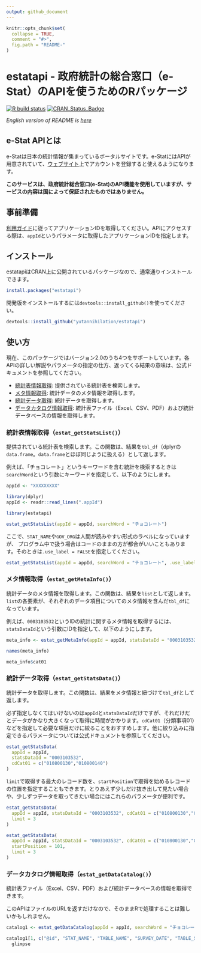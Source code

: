 ```yaml
---
output: github_document
---
```


<!-- README.md is generated from README.Rmd. Please edit that file -->

```r
knitr::opts_chunk$set(
  collapse = TRUE,
  comment = "#>",
  fig.path = "README-"
)
```
estatapi - 政府統計の総合窓口（e-Stat）のAPIを使うためのRパッケージ
==========================
<!-- badges: start -->
[![R build status](https://github.com/yutannihilation/estatapi/workflows/R-CMD-check/badge.svg)](https://github.com/yutannihilation/estatapi/actions)
[![CRAN_Status_Badge](https://www.r-pkg.org/badges/version/estatapi)](https://CRAN.R-project.org/package=estatapi)
<!-- badges: end -->

_English version of README is [here](https://github.com/yutannihilation/estatapi/blob/master/README.en.md)_

## e-Stat APIとは

e-Statは日本の統計情報が集まっているポータルサイトです。e-StatにはAPIが用意されていて、[ウェブサイト](http://www.e-stat.go.jp/api/)上でアカウントを登録すると使えるようになります。

**このサービスは、政府統計総合窓口(e-Stat)のAPI機能を使用していますが、サービスの内容は国によって保証されたものではありません。**

## 事前準備

[利用ガイド](http://www.e-stat.go.jp/api/api-guide/)に従ってアプリケーションIDを取得してください。APIにアクセスする際は、`appId`というパラメータに取得したアプリケーションIDを指定します。

## インストール

estatapiはCRAN上に公開されているパッケージなので、通常通りインストールできます。

```r
install.packages("estatapi")
```

開発版をインストールするには`devtools::install_github()`を使ってください。

```r
devtools::install_github("yutannihilation/estatapi")
```

## 使い方

現在、このパッケージではバージョン2.0のうち4つをサポートしています。各APIの詳しい解説やパラメータの指定の仕方、返ってくる結果の意味は、公式ドキュメントを参照してください。

* [統計表情報取得](http://www.e-stat.go.jp/api/e-stat-manual/#api_2_1): 提供されている統計表を検索します。
* [メタ情報取得](http://www.e-stat.go.jp/api/e-stat-manual/#api_2_2): 統計データのメタ情報を取得します。
* [統計データ取得](http://www.e-stat.go.jp/api/e-stat-manual/#api_2_3): 統計データを取得します。 
* [データカタログ情報取得](http://www.e-stat.go.jp/api/e-stat-manual/#api_2_6): 統計表ファイル（Excel、CSV、PDF）および統計データベースの情報を取得します。

### 統計表情報取得（`estat_getStatsList()`）

提供されている統計表を検索します。この関数は、結果を`tbl_df`（dplyrの`data.frame`。`data.frame`とほぼ同じように扱える）として返します。

例えば、「チョコレート」というキーワードを含む統計を検索するときは`searchWord`という引数にキーワードを指定して、以下のようにします。

```r
appId <- "XXXXXXXXX"
```

```r
library(dplyr)
appId <- readr::read_lines(".appId")
```

```r
library(estatapi)

estat_getStatsList(appId = appId, searchWord = "チョコレート")
```

ここで、`STAT_NAME`や`GOV_ORG`は人間が読みやすい形式のラベルになっていますが、
プログラム中で扱う場合はコードのままの方が都合がいいこともあります。そのときは`.use_label = FALSE`を指定してください。

```r
estat_getStatsList(appId = appId, searchWord = "チョコレート", .use_label = FALSE)
```

### メタ情報取得（`estat_getMetaInfo()`）

統計データのメタ情報を取得します。この関数は、結果を`list`として返します。`list`の各要素が、それぞれのデータ項目についてのメタ情報を含んだ`tbl_df`になっています。

例えば、`0003103532`というIDの統計に関するメタ情報を取得するには、`statsDataId`という引数にIDを指定して、以下のようにします。

```r
meta_info <- estat_getMetaInfo(appId = appId, statsDataId = "0003103532")

names(meta_info)

meta_info$cat01
```


### 統計データ取得（`estat_getStatsData()`）

統計データを取得します。この関数は、結果をメタ情報と紐づけて`tbl_df`として返します。

必ず指定しなくてはいけないのは`appId`と`statsDataId`だけですが、それだけだとデータがかなり大きくなって取得に時間がかかります。`cdCat01`（分類事項01）などを指定して必要な項目だけに絞ることをおすすめします。他に絞り込みに指定できるパラメータについては公式ドキュメントを参照してください。

```r
estat_getStatsData(
  appId = appId,
  statsDataId = "0003103532",
  cdCat01 = c("010800130","010800140")
)
```

`limit`で取得する最大のレコード数を、`startPosition`で取得を始めるレコードの位置を指定することもできます。とりあえず少しだけ抜き出して見たい場合や、少しずつデータを取ってきたい場合にはこれらのパラメータが便利です。

```r
estat_getStatsData(
  appId = appId, statsDataId = "0003103532", cdCat01 = c("010800130","010800140"),
  limit = 3
)

estat_getStatsData(
  appId = appId, statsDataId = "0003103532", cdCat01 = c("010800130","010800140"),
  startPosition = 101,
  limit = 3
)
```

### データカタログ情報取得（`estat_getDataCatalog()`）

統計表ファイル（Excel、CSV、PDF）および統計データベースの情報を取得できます。

このAPIはファイルのURLを返すだけなので、そのままRで処理することは難しいかもしれません。

```r
catalog1 <- estat_getDataCatalog(appId = appId, searchWord = "チョコレート", dataType = c("PDF", "XLS"))

catalog1[1, c("@id", "STAT_NAME", "TABLE_NAME", "SURVEY_DATE", "TABLE_SUB_CATEGORY1", "DATASET_NAME", "NAME", "LANDING_PAGE", "URL", "FORMAT")] %>%
  glimpse
```
